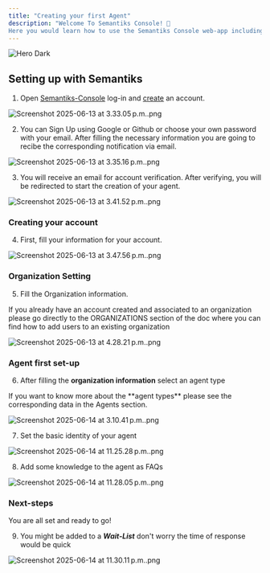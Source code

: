 ```yaml
---
title: "Creating your first Agent"
description: "Welcome To Semantiks Console! 🙌 
Here you would learn how to use the Semantiks Console web-app including Agent Creation and Management, Dashboards and Conversations Analytics as well as external integrations to  various channels "
---
```


<img
  className="hidden dark:block"
  src="/logo/light.png"
  alt="Hero Dark"
/>

## Setting up with Semantiks

1. Open [Semantiks-Console](https://consola.semantiks.com/login) log-in and [create](https://consola.semantiks.com/signup) an account.

![Screenshot 2025-06-13 at 3.33.05 p.m..png](/images/creating-your-first-agent/step-1-creating-your-first-agent.png)

2. You can Sign Up using Google or Github or choose your own password with your email. After filling the necessary information you are going to recibe the corresponding notification via email.

![Screenshot 2025-06-13 at 3.35.16 p.m..png](/images/Screenshot2025-06-13at3.35.16p.m..png)

3. You will receive an email for account verification. After verifying, you will be redirected to start the creation of your agent.

![Screenshot 2025-06-13 at 3.41.52 p.m..png](/images/Screenshot2025-06-13at3.41.52p.m..png)

### Creating your account

4. First, fill your information for your account.

![Screenshot 2025-06-13 at 3.47.56 p.m..png](/images/Screenshot2025-06-13at3.47.56p.m..png)

### Organization Setting

5. Fill the Organization information.

<Note>
  If you already have an account created and associated to an organization please go directly to the ORGANIZATIONS section of the doc where you can find how to add users to an existing organization
</Note>

![Screenshot 2025-06-13 at 4.28.21 p.m..png](/images/Screenshot2025-06-13at4.28.21p.m..png)

### Agent first set-up

6. After filling the **organization information** select an agent type

<Note>
  If you want to know more about the **agent types** please see the corresponding data in the Agents section.
</Note>

![Screenshot 2025-06-14 at 3.10.41 p.m..png](/images/Screenshot2025-06-14at3.10.41p.m..png)

7. Set the basic identity of your agent

![Screenshot 2025-06-14 at 11.25.28 p.m..png](/images/Screenshot2025-06-14at11.25.28p.m..png)

8. Add some knowledge to the agent as FAQs

![Screenshot 2025-06-14 at 11.28.05 p.m..png](/images/Screenshot2025-06-14at11.28.05p.m..png)

### Next-steps

You are all set and ready to go\!

9. You might be added to a **_Wait-List_**  don't worry the time of response would be quick

![Screenshot 2025-06-14 at 11.30.11 p.m..png](/images/Screenshot2025-06-14at11.30.11p.m..png)